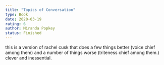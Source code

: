 ```yaml
---
title: "Topics of Conversation"
type: Book
date: 2020-03-19
rating: 6
author: Miranda Popkey
status: Finished
---
```


this is a version of rachel cusk that does a few things better  (voice chief among them) and a number of things worse (triteness chief among them.) clever and inessential.
